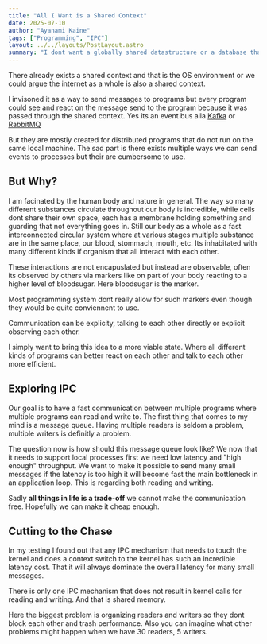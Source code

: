 ```yaml
---
title: "All I Want is a Shared Context"
date: 2025-07-10
author: "Ayanami Kaine"
tags: ["Programming", "IPC"]
layout: ../../layouts/PostLayout.astro
summary: "I dont want a globally shared datastructure or a database that connects to all my programs. Instead I want a shared context between all of them."
---
```


There already exists a shared context and that is the OS environment or we could argue the internet as a 
whole is also a shared context.

I invisoned it as a way to send messages to programs but every program could see and react on the message
send to the program because it was passed through the shared context. 
Yes its an event bus alla [Kafka](https://kafka.apache.org/) or [RabbitMQ](https://www.rabbitmq.com/) 

But they are mostly created for distributed programs that do not run on the same 
local machine. The sad part is there exists multiple ways we can 
send events to processes but their are cumbersome to use.

## But Why?

I am facinated by the human body and nature in general. The way so many different substances circulate 
throughout our body is incredible, while cells dont share their own space, each has a membrane holding
something and guarding that not everything goes in. Still our body as a whole as a fast interconnected
circular system where at various stages multiple substance are in the same place, our blood, stommach, 
mouth, etc. Its inhabitated with many different kinds if organism that all interact with each other.

These interactions are not encapuslated but instead are observable, often its observed by others via markers
like on part of your body reacting to a higher level of bloodsugar. Here bloodsugar is the marker. 

Most programming system dont really allow for such markers even though they would be quite conviennent to use.

Communication can be explicity, talking to each other directly or explicit observing each other.

I simply want to bring this idea to a more viable state. Where all different kinds of programs can better
react on each other and talk to each other more efficient.

## Exploring IPC

Our goal is to have a fast communication between multiple programs where multiple programs can read and write to.
The first thing that comes to my mind is a message queue. Having multiple readers is seldom a problem, multiple
writers is definitly a problem.

The question now is how should this message queue look like? We now that it needs to support local processes first
we need low latency and "high enough" throughput. We want to make it possible to send many small messages if the
latency is too high it will become fast the main bottleneck in an application loop. This is regarding both reading and 
writing. 

Sadly **all things in life is a trade-off** we cannot make the communication free. Hopefully we can make it cheap enough.

## Cutting to the Chase

In my testing I found out that any IPC mechanism that needs to touch the kernel and does a context switch to the 
kernel has such an incredible latency cost. That it will always dominate the overall latency for many small messages.

There is only one IPC mechanism that does not result in kernel calls for reading and writing. And that is shared
memory.

Here the biggest problem is organizing readers and writers so they dont block each other and trash performance.
Also you can imagine what other problems might happen when we have 30 readers, 5 writers.
